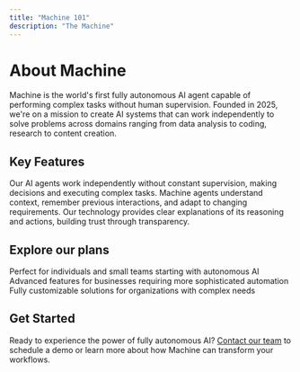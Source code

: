 ```yaml
---
title: "Machine 101"
description: "The Machine"
---
```


# About Machine

Machine is the world's first fully autonomous AI agent capable of performing complex tasks without human supervision. Founded in 2025, we're on a mission to create AI systems that can work independently to solve problems across domains ranging from data analysis to coding, research to content creation.

## Key Features

<CardGroup cols={3}>
  <Card title="Autonomous Operation" icon="robot">
    Our AI agents work independently without constant supervision, making decisions and executing complex tasks.
  </Card>
  <Card title="Contextual Understanding" icon="brain">
    Machine agents understand context, remember previous interactions, and adapt to changing requirements.
  </Card>
  <Card title="Transparent Processing" icon="eye">
    Our technology provides clear explanations of its reasoning and actions, building trust through transparency.
  </Card>
</CardGroup>

## Explore our plans

<Steps>
  <Step title="Basic">
    Perfect for individuals and small teams starting with autonomous AI
  </Step>
  <Step title="Professional">
    Advanced features for businesses requiring more sophisticated automation
  </Step>
  <Step title="Enterprise">
    Fully customizable solutions for organizations with complex needs
  </Step>
</Steps>

## Get Started

Ready to experience the power of fully autonomous AI? [Contact our team](mailto:info@machine-ai.com) to schedule a demo or learn more about how Machine can transform your workflows.
